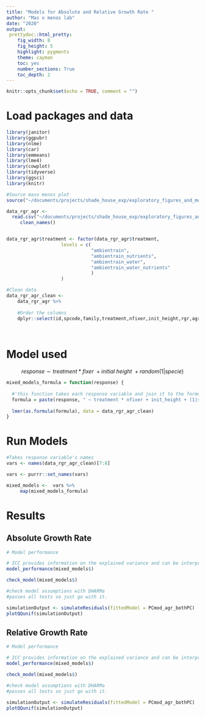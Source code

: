 ```yaml
---
title: "Models for Absolute and Relative Growth Rate "
author: "Mas o menos lab"
date: "2020"
output: 
 prettydoc::html_pretty:
    fig_width: 8
    fig_height: 5 
    highlight: pygments
    theme: cayman   
    toc: yes
    number_sections: True
    toc_depth: 2
---
```


```r
knitr::opts_chunk$set(echo = TRUE, comment = "")
```

# Load packages and data
```r
library(janitor)
library(ggpubr)
library(nlme)
library(car)
library(emmeans)
library(lme4)
library(cowplot)
library(tidyverse)
library(ggsci)
library(knitr)
```

```r
#Source maso menos plot
source("~/documents/projects/shade_house_exp/exploratory_figures_and_models/codes/masomenos_plot.R")
```


```r
data_rgr_agr <- 
  read.csv("~/documents/projects/shade_house_exp/exploratory_figures_and_models/data/finalDat.csv", header = T) %>% 
	 clean_names() 


data_rgr_agr$treatment <- factor(data_rgr_agr$treatment,
					levels = c(
							   "ambientrain", 
							   "ambientrain_nutrients",
							   "ambientrain_water",
							   "ambientrain_water_nutrients"
							   )
					)

#Clean data
data_rgr_agr_clean <- 
    data_rgr_agr %>% 
    
    #Order the columns  
    dplyr::select(id,spcode,family,treatment,nfixer,init_height,rgr,agr)
 
  
```


# Model used 

$$response\sim treatment*fixer\ + initial\ height\ + random(1|specie)$$

```r
mixed_models_formula = function(response) {
  
  #'this function takes each response variable and join it to the formula
  formula = paste(response, " ~ treatment * nfixer + init_height + (1|spcode)")
  
  lmer(as.formula(formula), data = data_rgr_agr_clean)
}
```

# Run Models

```r
#Takes response variable's names 
vars <- names(data_rgr_agr_clean)[7:8]
```

```r
vars <- purrr::set_names(vars)
```

```r
mixed_models <-  vars %>%
     map(mixed_models_formula)
```

# Results

## Absolute Growth Rate
```r
# Model performance

# ICC provides information on the explained variance and can be interpreted as “the proportion of the variance explained by the grouping structure in the population”
model_performance(mixed_models$)

check_model(mixed_models$)

```


```r
#check model assumptions with DHARMa 
#passes all tests so just go with it. 

simulationOutput <- simulateResiduals(fittedModel = PCmod_agr_bothPC)
plotQQunif(simulationOutput) 
```

## Relative Growth Rate
```r
# Model performance

# ICC provides information on the explained variance and can be interpreted as “the proportion of the variance explained by the grouping structure in the population”
model_performance(mixed_models$)

check_model(mixed_models$)

```



```r
#check model assumptions with DHARMa 
#passes all tests so just go with it. 

simulationOutput <- simulateResiduals(fittedModel = PCmod_agr_bothPC)
plotQQunif(simulationOutput) 
```
